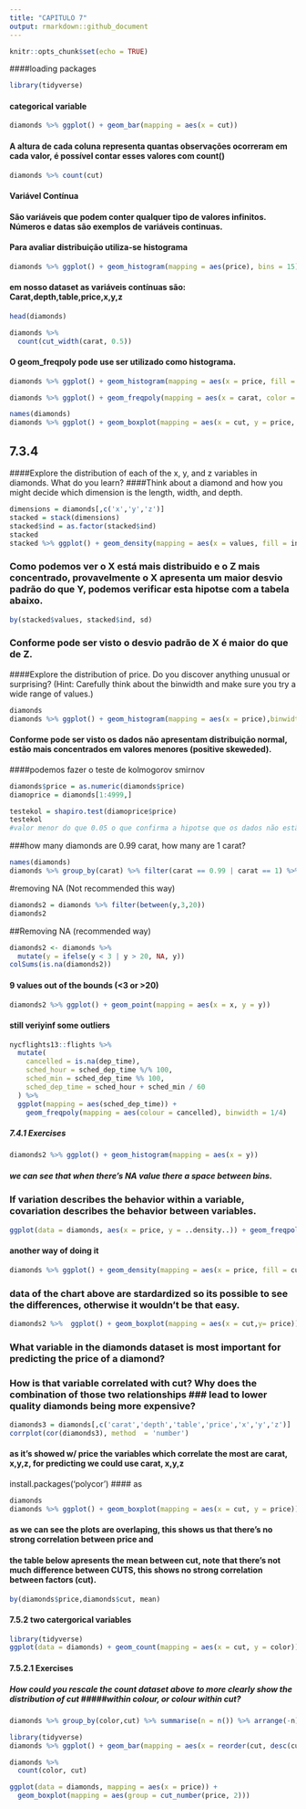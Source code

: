 ```yaml
---
title: "CAPITULO 7"
output: rmarkdown::github_document
---
```



```r
knitr::opts_chunk$set(echo = TRUE)
```

####loading packages
```r
library(tidyverse)
```

#### categorical variable

```r
diamonds %>% ggplot() + geom_bar(mapping = aes(x = cut))
```

#### A altura de cada coluna representa quantas observações ocorreram em cada valor, é possível contar esses valores com count()

```r
diamonds %>% count(cut)
```

#### Variável Contínua
#### São variáveis que podem conter qualquer tipo de valores infinitos. Números e datas são exemplos de variáveis continuas.

#### Para avaliar distribuição utiliza-se histograma

```r
diamonds %>% ggplot() + geom_histogram(mapping = aes(price), bins = 15)
```

#### em nosso dataset as variáveis contínuas são: Carat,depth,table,price,x,y,z
```r
head(diamonds)
```

```r
diamonds %>% 
  count(cut_width(carat, 0.5))
```
#### O geom_freqpoly pode use ser utilizado como histograma.


```r
diamonds %>% ggplot() + geom_histogram(mapping = aes(x = price, fill = cut))
```

```r
diamonds %>% ggplot() + geom_freqpoly(mapping = aes(x = carat, color = cut))
```

```r
names(diamonds)
diamonds %>% ggplot() + geom_boxplot(mapping = aes(x = cut, y = price, color = cut))
```

## 7.3.4
####Explore the distribution of each of the x, y, and z variables in diamonds. What do you learn? ####Think about a diamond and how you might decide which dimension is the length, width, and depth.

```r
dimensions = diamonds[,c('x','y','z')]
stacked = stack(dimensions)
stacked$ind = as.factor(stacked$ind)
stacked
stacked %>% ggplot() + geom_density(mapping = aes(x = values, fill = ind)) + facet_wrap(~ind)
```
### Como podemos ver o X está mais distribuido e o Z mais concentrado, provavelmente o X apresenta um maior desvio padrão do que Y, podemos verificar esta hipotse com a tabela abaixo.

```r
by(stacked$values, stacked$ind, sd)
```
### Conforme pode ser visto o desvio padrão de X é maior do que de Z. 


####Explore the distribution of price. Do you discover anything unusual or surprising? (Hint: Carefully think about the binwidth and make sure you try a wide range of values.)

```r
diamonds
diamonds %>% ggplot() + geom_histogram(mapping = aes(x = price),binwidth = 1000, color = 'black', fill = 'grey')
```

#### Conforme pode ser visto os dados não apresentam distribuição normal, estão mais concentrados em valores menores (positive skeweded).
####podemos fazer o teste de kolmogorov smirnov

```r
diamonds$price = as.numeric(diamonds$price)
diamoprice = diamonds[1:4999,]

testekol = shapiro.test(diamoprice$price)
testekol
#valor menor do que 0.05 o que confirma a hipotse que os dados não estão distribuidos normal.

```

###how many diamonds are 0.99 carat, how many are 1 carat?

```r
names(diamonds)
diamonds %>% group_by(carat) %>% filter(carat == 0.99 | carat == 1) %>% summarise(n = n()) 
```

#removing NA (Not recommended this way)
```r
diamonds2 = diamonds %>% filter(between(y,3,20))
diamonds2

```

##Removing NA (recommended way)

```r
diamonds2 <- diamonds %>% 
  mutate(y = ifelse(y < 3 | y > 20, NA, y))
colSums(is.na(diamonds2))
```
#### 9 values out of the bounds (<3 or >20)

```r
diamonds2 %>% ggplot() + geom_point(mapping = aes(x = x, y = y))
```
#### still veriyinf some outliers
```r

nycflights13::flights %>% 
  mutate(
    cancelled = is.na(dep_time),
    sched_hour = sched_dep_time %/% 100,
    sched_min = sched_dep_time %% 100,
    sched_dep_time = sched_hour + sched_min / 60
  ) %>% 
  ggplot(mapping = aes(sched_dep_time)) + 
    geom_freqpoly(mapping = aes(colour = cancelled), binwidth = 1/4)

```
##### 7.4.1 Exercises 

```r
diamonds2 %>% ggplot() + geom_histogram(mapping = aes(x = y))
```
##### we can see that when there's NA value there a space between bins.

### If variation describes the behavior within a variable, covariation describes the behavior between variables.

```r
ggplot(data = diamonds, aes(x = price, y = ..density..)) + geom_freqpoly(mapping = aes(color = cut))
```

#### another way of doing it
```r
diamonds %>% ggplot() + geom_density(mapping = aes(x = price, fill = cut), alpha = 0.4)
```

### data of the chart above are stardardized so its possible to see the differences, otherwise it wouldn't be that easy. 

```r
diamonds2 %>%  ggplot() + geom_boxplot(mapping = aes(x = cut,y= price))
```

### What variable in the diamonds dataset is most important for predicting the price of a diamond?
### How is that variable correlated with cut? Why does the combination of those two relationships ### lead to lower quality diamonds being more expensive?
```r
diamonds3 = diamonds[,c('carat','depth','table','price','x','y','z')]
corrplot(cor(diamonds3), method  = 'number')

```
#### as it's showed w/ price the variables which correlate the most are carat, x,y,z, for predicting we could use carat, x,y,z

install.packages('polycor')
#### as 

```r
diamonds
diamonds %>% ggplot() + geom_boxplot(mapping = aes(x = cut, y = price))
```
#### as we can see the plots are overlaping, this shows us that there's no strong correlation between price and 
#### the table below apresents the mean between cut, note that there's not much difference between CUTS, this shows no strong correlation between factors (cut).
```r
by(diamonds$price,diamonds$cut, mean)
```
#### 7.5.2 two catergorical variables 

```r
library(tidyverse)
ggplot(data = diamonds) + geom_count(mapping = aes(x = cut, y = color))
```

#### 7.5.2.1 Exercises
##### How could you rescale the count dataset above to more clearly show the distribution of cut #####within colour, or colour within cut?

```r
diamonds %>% group_by(color,cut) %>% summarise(n = n()) %>% arrange(-n)
```

```r
library(tidyverse)
diamonds %>% ggplot() + geom_bar(mapping = aes(x = reorder(cut, desc(cut)), fill = color))
```
```r
diamonds %>% 
  count(color, cut)
```
```r
ggplot(data = diamonds, mapping = aes(x = price)) + 
  geom_boxplot(mapping = aes(group = cut_number(price, 2)))
```


